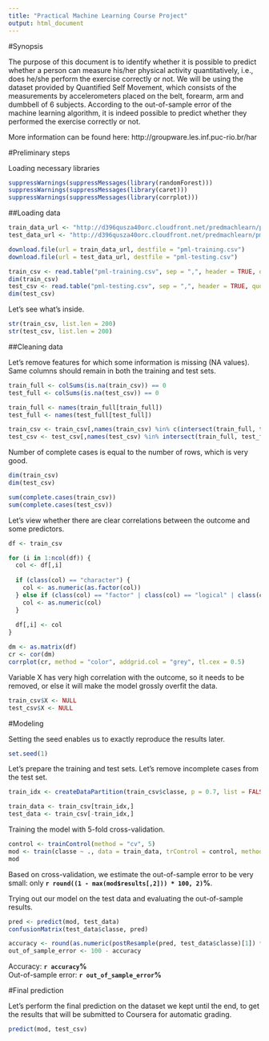 ```yaml
---
title: "Practical Machine Learning Course Project"
output: html_document
---
```


#Synopsis

The purpose of this document is to identify whether it is possible to predict whether a person can measure his/her physical activity quantitatively, i.e., does he/she perform the exercise correctly or not. We will be using the dataset provided by Quantified Self Movement, which consists of the measurements by accelerometers placed on the belt, forearm, arm and dumbbell of 6 subjects. According to the out-of-sample error of the machine learning algorithm, it is indeed possible to predict whether they performed the exercise correctly or not.  
  
More information can be found here: http://groupware.les.inf.puc-rio.br/har

#Preliminary steps

Loading necessary libraries
```r
suppressWarnings(suppressMessages(library(randomForest)))
suppressWarnings(suppressMessages(library(caret)))
suppressWarnings(suppressMessages(library(corrplot)))
```

##Loading data
```r
train_data_url <- "http://d396qusza40orc.cloudfront.net/predmachlearn/pml-training.csv"
test_data_url <- "http://d396qusza40orc.cloudfront.net/predmachlearn/pml-testing.csv"

download.file(url = train_data_url, destfile = "pml-training.csv")
download.file(url = test_data_url, destfile = "pml-testing.csv")

train_csv <- read.table("pml-training.csv", sep = ",", header = TRUE, quote = "\"")
dim(train_csv)
test_csv <- read.table("pml-testing.csv", sep = ",", header = TRUE, quote = "\"")
dim(test_csv)
```

Let's see what's inside.
```r
str(train_csv, list.len = 200)
str(test_csv, list.len = 200)
```

##Cleaning data

Let's remove features for which some information is missing (NA values). Same columns should remain in both the training and test sets.
```r
train_full <- colSums(is.na(train_csv)) == 0
test_full <- colSums(is.na(test_csv)) == 0

train_full <- names(train_full[train_full])
test_full <- names(test_full[test_full])

train_csv <- train_csv[,names(train_csv) %in% c(intersect(train_full, test_full), "classe")]
test_csv <- test_csv[,names(test_csv) %in% intersect(train_full, test_full)]
```

Number of complete cases is equal to the number of rows, which is very good.
```r
dim(train_csv)
dim(test_csv)

sum(complete.cases(train_csv))
sum(complete.cases(test_csv))
```

Let's view whether there are clear correlations between the outcome and some predictors.
```r
df <- train_csv

for (i in 1:ncol(df)) {
  col <- df[,i]
  
  if (class(col) == "character") {
    col <- as.numeric(as.factor(col))
  } else if (class(col) == "factor" | class(col) == "logical" | class(col) == "Date") {
    col <- as.numeric(col)
  }
  
  df[,i] <- col
}

dm <- as.matrix(df)
cr <- cor(dm)
corrplot(cr, method = "color", addgrid.col = "grey", tl.cex = 0.5)
```

Variable X has very high correlation with the outcome, so it needs to be removed, or else it will make the model grossly overfit the data.
```r
train_csv$X <- NULL
test_csv$X <- NULL
```

#Modeling

Setting the seed enables us to exactly reproduce the results later.
```r
set.seed(1)
```

Let's prepare the training and test sets. Let's remove incomplete cases from the test set.
```r
train_idx <- createDataPartition(train_csv$classe, p = 0.7, list = FALSE)

train_data <- train_csv[train_idx,]
test_data <- train_csv[-train_idx,]
```

Training the model with 5-fold cross-validation.
```r
control <- trainControl(method = "cv", 5)
mod <- train(classe ~ ., data = train_data, trControl = control, method = "rf", ntree = 30)
mod
```
Based on cross-validation, we estimate the out-of-sample error to be very small: only **`r round((1 - max(mod$results[,2])) * 100, 2)`%**.  
  
Trying out our model on the test data and evaluating the out-of-sample results.
```r
pred <- predict(mod, test_data)
confusionMatrix(test_data$classe, pred)

accuracy <- round(as.numeric(postResample(pred, test_data$classe)[1]) * 100, 2)
out_of_sample_error <- 100 - accuracy
```
Accuracy: **`r accuracy`%**  
Out-of-sample error: **`r out_of_sample_error`%**  

#Final prediction

Let's perform the final prediction on the dataset we kept until the end, to get the results that will be submitted to Coursera for automatic grading.
```r
predict(mod, test_csv)
```
